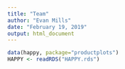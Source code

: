 ```yaml
---
title: "Team"
author: "Evan Mills"
date: "February 19, 2019"
output: html_document
---
```


```r
data(happy, package="productplots")
HAPPY <- readRDS("HAPPY.rds")
```